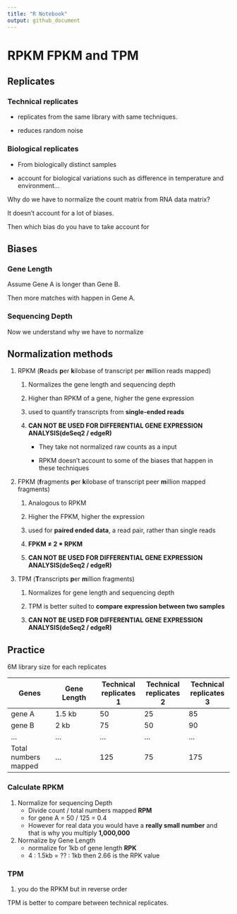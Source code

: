 ---
title: "R Notebook"
output: github_document
---

# RPKM FPKM and TPM

## Replicates

### Technical replicates

-   replicates from the same library with same techniques.

-   reduces random noise

### Biological replicates

-   From biologically distinct samples

-   account for biological variations such as difference in temperature and environment...

Why do we have to normalize the count matrix from RNA data matrix?

It doesn't account for a lot of biases.

Then which bias do you have to take account for

## Biases

### Gene Length

Assume Gene A is longer than Gene B.

Then more matches with happen in Gene A.

### Sequencing Depth

Now we understand why we have to normalize

## Normalization methods

1.  RPKM (**R**eads **p**er **k**ilobase of transcript per **m**illion reads mapped)

    1.  Normalizes the gene length and sequencing depth

    2.  Higher than RPKM of a gene, higher the gene expression

    3.  used to quantify transcripts from **single-ended reads**

    4.  **CAN NOT BE USED FOR DIFFERENTIAL GENE EXPRESSION ANALYSIS(deSeq2 / edgeR)**

        -   They take not normalized raw counts as a input

        -   RPKM doesn't account to some of the biases that happen in these techniques

2.  FPKM (**f**ragments **p**er **k**ilobase of transcript peer **m**illion mapped fragments)

    1.  Analogous to RPKM

    2.  Higher the FPKM, higher the expression

    3.  used for **paired ended data**, a read pair, rather than single reads

    4.  **FPKM ≠ 2 \* RPKM**

    5.  **CAN NOT BE USED FOR DIFFERENTIAL GENE EXPRESSION ANALYSIS(deSeq2 / edgeR)**

3.  TPM (**T**ranscripts **p**er **m**illion fragments)

    1.  Normalizes for gene length and sequencing depth

    2.  TPM is better suited to **compare expression between two samples**

    3.  **CAN NOT BE USED FOR DIFFERENTIAL GENE EXPRESSION ANALYSIS(deSeq2 / edgeR)**

## Practice

6M library size for each replicates

| Genes                | Gene Length | Technical replicates 1 | Technical replicates 2 | Technical replicates 3 |
|---------------|---------------|---------------|---------------|---------------|
| gene A               | 1.5 kb      | 50                     | 25                     | 85                     |
| gene B               | 2 kb        | 75                     | 50                     | 90                     |
| ...                  | ...         | ...                    | ...                    | ...                    |
| Total numbers mapped | ...         | 125                    | 75                     | 175                    |

### Calculate RPKM

1.  Normalize for sequencing Depth
    -   Divide count / total numbers mapped **RPM**
    -   for gene A = 50 / 125 = 0.4
    -   However for real data you would have a **really small number** and that is why you multiply **1,000,000**
2.  Normalize by Gene Length
    -   normalize for 1kb of gene length **RPK**
    -   4 : 1.5kb = ?? : 1kb then 2.66 is the RPK value

### TPM

1.  you do the RPKM but in reverse order

TPM is better to compare between technical replicates.
